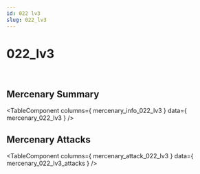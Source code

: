 ```yaml
---
id: 022 lv3
slug: 022_lv3
---
```



# 022_lv3

<div style = {{ display: "flex" }}>
    <Image img={require('@site/static/img/mercenaries/illust/thum_char_view_n_022.jpg')}/>
    <Image img={require('@site/static/img/mercenaries/illust/thum_char_view_o_022.jpg')}/>
</div>

## Mercenary Summary

<TableComponent
  columns={ mercenary_info_022_lv3 }
  data={ mercenary_022_lv3 }
/>

## Mercenary Attacks

<TableComponent
  columns={ mercenary_attack_022_lv3 }
  data={ mercenary_022_lv3_attacks }
/>
